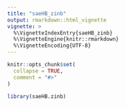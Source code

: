 ---
title: "saeHB_zinb"
output: rmarkdown::html_vignette
vignette: >
  %\VignetteIndexEntry{saeHB_zinb}
  %\VignetteEngine{knitr::rmarkdown}
  %\VignetteEncoding{UTF-8}
---

```{r, include = FALSE}
knitr::opts_chunk$set(
  collapse = TRUE,
  comment = "#>"
)
```

```{r setup}
library(saeHB.zinb)
```
